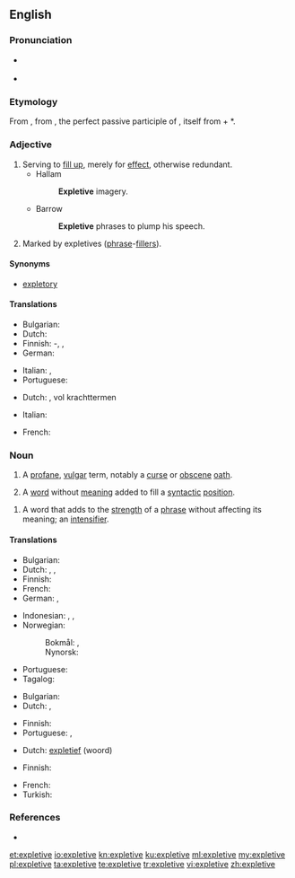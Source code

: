 {{also|explétive}}
==English==
{{wikipedia}}

===Pronunciation===
* {{a|UK}} {{IPA|/ɪkˈspliːtɪv/|lang=en}}
* {{a|US}} {{IPA|/ˈɛksplətɪv/|lang=en}}

===Etymology===
From {{etyl|LL.|en}} {{m|la|explētīvus||serving to fill out}}, from {{etyl|la|en}} {{m|la|explētus}}, the perfect passive participle of {{m|la|expleō||fill out}}, itself from {{term|ex||lang=la|out, completely}} + *{{term||pleō|lang=la|fill}}.

===Adjective===
{{en-adj}}

# Serving to [[fill up]], merely for [[effect]], otherwise redundant.
#* Hallam
#*: '''Expletive''' imagery.
#* Barrow
#*: '''Expletive''' phrases to plump his speech.
# Marked by expletives ([[phrase]]-[[filler]]s).

====Synonyms====
* [[expletory]]

====Translations====
{{trans-top|serving to fill up}}
* Bulgarian: {{t+|bg|вмъкнат|sc=Cyrl}}
* Dutch: {{t|nl|opvullend}}
* Finnish: {{t|fi|täyte}}-, {{t|fi|täyttävä}}, {{t+|fi|lisä-}}
* German: {{t+|de|Füllwort|n}}
{{trans-mid}}
* Italian: {{t+|it|pleonastico}}, {{t|it|riempitivo}}
* Portuguese: {{t+|pt|expletivo}}
{{trans-bottom}}

{{trans-top|marked by phrase-fillers}}
* Dutch: {{t+|nl|expletief}}, vol krachttermen
{{trans-mid}}
* Italian: {{t|it|espletivo}}
{{trans-bottom}}

{{checktrans-top}}
* French: {{t-check|fr|explétif}}
{{trans-bottom}}

{{examples-right|sense=syntactic filler|examples='''It''' is snowing.}}
{{examples-right|sense=strengthener|examples=I'll give you a '''bloody''' good hiding}}

===Noun===
{{en-noun}}

# A [[profane]], [[vulgar]] term, notably a [[curse]] or [[obscene]] [[oath]].
# {{context|linguistics|lang=en}} A [[word]] without [[meaning]] added to fill a [[syntactic]] [[position]].
<!--#:Example: - ''It'' in ''It is snowing''-->
# {{context|linguistics|lang=en}} A word that adds to the [[strength]] of a [[phrase]] without affecting its meaning; an [[intensifier]].
<!--#:Example: - ''bloody'' in ''I'll give you a bloody good hiding.''-->

====Translations====
{{trans-top|profane, vulgar term}}
* Bulgarian: {{t+|bg|клетва|f|sc=Cyrl}}
* Dutch: {{t+|nl|krachtterm}}, {{t|nl|verwensing}}, {{t+|nl|vloek}}
* Finnish: {{t+|fi|kirosana}}
* French: {{t+|fr|juron|m}}
* German: {{t+|de|Kraftausdruck|m}}, {{t+|de|Schimpfwort|n}}
{{trans-mid}}
* Indonesian: {{t+|id|umpatan}}, {{t+|id|makian}}, {{t|id|kata-kata kasar}}
* Norwegian:
*: Bokmål: {{t+|nb|kraftuttrykk|n}}, {{t|nb|banneord|n}}
*: Nynorsk: {{t|nn|bannord|n}}
* Portuguese: {{t+|pt|palavrão|m}}
* Tagalog: {{t|tl|mura}}
{{trans-bottom}}

{{trans-top|word added to fill a syntactic position}}
* Bulgarian: {{t|bg|вмъкната дума|sc=Cyrl}}
* Dutch: {{t|nl|vulsel}}, {{t|nl|opvulling}}
{{trans-mid}}
* Finnish: {{t|fi|täytesana}}
* Portuguese: {{t+|pt|expletivo|m}}, {{t|pt|expletiva|f}}
{{trans-bottom}}

{{trans-top|word that adds strength to a phrase}}
* Dutch: [[expletief]] (woord)
{{trans-mid}}
* Finnish: {{t+|fi|voimasana}}
{{trans-bottom}}

{{checktrans-top}}
* French: {{t-check|fr|explétif|m}}
* Turkish: {{t-check|tr|dolguluk}}
{{trans-bottom}}

===References===
* {{R:Websters}}

[[et:expletive]]
[[io:expletive]]
[[kn:expletive]]
[[ku:expletive]]
[[ml:expletive]]
[[my:expletive]]
[[pl:expletive]]
[[ta:expletive]]
[[te:expletive]]
[[tr:expletive]]
[[vi:expletive]]
[[zh:expletive]]
